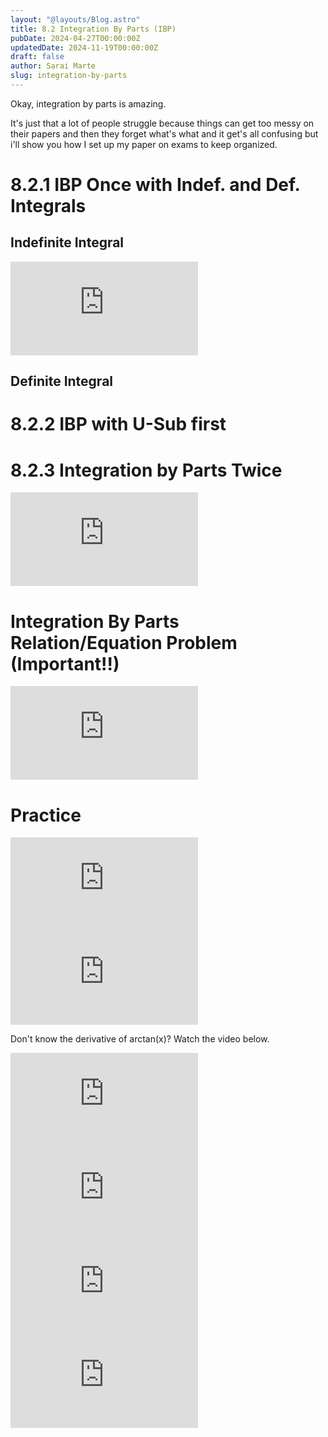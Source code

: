 ```yaml
---
layout: "@layouts/Blog.astro"
title: 8.2 Integration By Parts (IBP)
pubDate: 2024-04-27T00:00:00Z
updatedDate: 2024-11-19T00:00:00Z
draft: false
author: Sarai Marte
slug: integration-by-parts
---
```


Okay, integration by parts is amazing.

It's just that a lot of people struggle because things can get too messy on their papers and then they forget what's what and it get's all confusing but i'll show you how I set up my paper on exams to keep organized.

# 8.2.1 IBP Once  with Indef. and Def. Integrals

## Indefinite Integral 

<Latex formula = "\int x e^{x} \, dx"/>

<iframe src="https://www.youtube.com/embed/M1RolHxBNl8?si=NLaJupGzrU6LcomR" title="YouTube video player" frameborder="0" allow="accelerometer; autoplay; clipboard-write; encrypted-media; gyroscope; picture-in-picture; web-share" referrerpolicy="strict-origin-when-cross-origin" allowfullscreen></iframe>

## Definite Integral 

# 8.2.2 IBP with U-Sub first

# 8.2.3 Integration by Parts Twice 

<Latex formula = "\int x^2 e^{(3x-5)} \, dx"/>
<iframe src="https://www.youtube.com/embed/pLt9tn5fxLU?si=9twNM4W2GA6tRAQQ" title="YouTube video player" frameborder="0" allow="accelerometer; autoplay; clipboard-write; encrypted-media; gyroscope; picture-in-picture; web-share" referrerpolicy="strict-origin-when-cross-origin" allowfullscreen></iframe>

# Integration By Parts Relation/Equation Problem (Important!!)

<iframe src="https://www.youtube.com/embed/KPHXKkxIMh8?si=Hg4HgxMn0z69t5-Z" title="YouTube video player" frameborder="0" allow="accelerometer; autoplay; clipboard-write; encrypted-media; gyroscope; picture-in-picture; web-share" referrerpolicy="strict-origin-when-cross-origin" allowfullscreen></iframe>

<Problem n = "1">
<Latex formula = "\int e^{x} cos(x) \, dx"/>
</Problem>
<Solution>
<Latex formula="\frac{e^x \sin(x) + e^x \cos(x)}{2} + C" />
</Solution>

# Practice

<Problem n = "1">
<Latex formula = "\int x \cos(2x) \, dx"/>
</Problem>
<Solution>
<Latex formula = "\frac{1}{2} x \sin(2x) + \frac{1}{4} \cos(2x) + C"/>
<iframe src="https://www.youtube.com/embed/IsOOklPXenk?si=hAUrZLwSXb51IlBF" title="YouTube video player" frameborder="0" allow="accelerometer; autoplay; clipboard-write; encrypted-media; gyroscope; picture-in-picture; web-share" referrerpolicy="strict-origin-when-cross-origin" allowfullscreen></iframe>
</Solution>


<Problem n = "2">
<Latex formula = "\int \tan^{-1}(x) \, dx"/>
</Problem>
<Solution>
<Latex formula = "\tan^{-1}(x) x - \frac{1}{2} \ln|1+x^2| + C"/>
<iframe src="https://www.youtube.com/embed/gDPHD69imMY?si=CzTWy_CdbQuUEj81" title="YouTube video player" frameborder="0" allow="accelerometer; autoplay; clipboard-write; encrypted-media; gyroscope; picture-in-picture; web-share" referrerpolicy="strict-origin-when-cross-origin" allowfullscreen></iframe>

Don't know the derivative of arctan(x)? Watch the video below.

<iframe src="https://www.youtube.com/embed/n_nnlZalj1w?si=zrh5FwUHLnCc_Qcd" title="YouTube video player" frameborder="0" allow="accelerometer; autoplay; clipboard-write; encrypted-media; gyroscope; picture-in-picture; web-share" referrerpolicy="strict-origin-when-cross-origin" allowfullscreen></iframe>
</Solution>


<Problem n = "3">
<Latex formula = "\int \ln(x) \, dx"/>
</Problem>
<Solution>
<Latex formula = "x \ln(x) - x + C"/>
<iframe src="https://www.youtube.com/embed/Qg7yT94MJzU?si=G4Z06YzInJBWA0mV" title="YouTube video player" frameborder="0" allow="accelerometer; autoplay; clipboard-write; encrypted-media; gyroscope; picture-in-picture; web-share" referrerpolicy="strict-origin-when-cross-origin" allowfullscreen></iframe>
</Solution>


<Problem n = "4">
<Latex formula = "\int \ln(x) \sqrt{x} \, dx"/>
</Problem>
<Solution>
<Latex formula = "\frac{2}{3} \ln(x) x^{\frac{3}{2}} - \frac{4}{9} x^{\frac{3}{2}} + C"/>
</Solution>

<Problem n = "5">
<Latex formula = "\int \sin(\sqrt{x}) \, dx"/>
</Problem>
<Solution>
<Latex formula = "-2\sqrt{x} \cos(\sqrt{x}) + 2\sin(\sqrt{x}) + C"/>
</Solution>


<Problem n = "6">
<Latex formula = "\int e^{4x} \cos(x) \, dx"/>
</Problem>
<Solution>
<Latex formula = "\frac{1}{17} e^{4x} \sin(x) + \frac{4}{17} e^{4x} \cos(x) + C"/>
</Solution>


<Problem n = "7">
<Latex formula = "\int x^{3} cos(5x) \, dx"/>
</Problem>
<Solution>
</Solution>

<Problem n = "8">
<Latex formula = "\int \cos(3x) \cos(7x) \, dx"/>
</Problem>
<Solution>
</Solution>


<Problem n = "9">
<Latex formula = "\int \frac{\ln(x)}{x^4} \, dx"/>
</Problem>
<Solution>
<Latex formula = "-\frac{1}{3x^3} \left[ \ln(x) + \frac{1}{3} \right] + C"/>
<iframe  src="https://www.youtube.com/embed/wEzGew21pT4?si=CTbbvNrBxIjVlVuW" title="YouTube video player" frameborder="0" allow="accelerometer; autoplay; clipboard-write; encrypted-media; gyroscope; picture-in-picture; web-share" referrerpolicy="strict-origin-when-cross-origin" allowfullscreen></iframe>
</Solution>

<Problem n = "10">
<Latex formula = "\int 5x e^{(8x+1)} \, dx"/>
</Problem>
<Solution>
<Latex formula = "\frac{5}{8} e^{(8x+1)} \left[x - \frac{1}{8}\right] + C"/>
<iframe  src="https://www.youtube.com/embed/kNrAhNFhJUU?si=_DNdAhrgnXLg3KzC" title="YouTube video player" frameborder="0" allow="accelerometer; autoplay; clipboard-write; encrypted-media; gyroscope; picture-in-picture; web-share" referrerpolicy="strict-origin-when-cross-origin" allowfullscreen></iframe>
</Solution>




